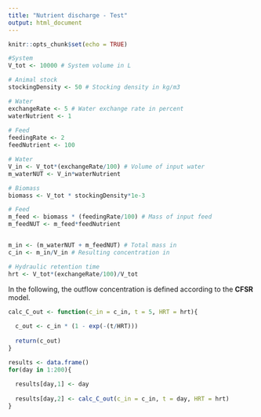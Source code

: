 ```yaml
---
title: "Nutrient discharge - Test"
output: html_document
---
```


```r
knitr::opts_chunk$set(echo = TRUE)
```




```r
#System
V_tot <- 10000 # System volume in L

# Animal stock
stockingDensity <- 50 # Stocking density in kg/m3

# Water
exchangeRate <- 5 # Water exchange rate in percent
waterNutrient <- 1
  
# Feed
feedingRate <- 2
feedNutrient <- 100
```



```r
# Water
V_in <- V_tot*(exchangeRate/100) # Volume of input water
m_waterNUT <- V_in*waterNutrient

# Biomass
biomass <- V_tot * stockingDensity*1e-3

# Feed
m_feed <- biomass * (feedingRate/100) # Mass of input feed
m_feedNUT <- m_feed*feedNutrient


m_in <- (m_waterNUT + m_feedNUT) # Total mass in
c_in <- m_in/V_in # Resulting concentration in

# Hydraulic retention time
hrt <- V_tot*(exchangeRate/100)/V_tot
```



In the following, the outflow concentration is defined according to the **CFSR** model.

```r

calc_C_out <- function(c_in = c_in, t = 5, HRT = hrt){
  
  c_out <- c_in * (1 - exp(-(t/HRT)))
  
  return(c_out)
}
```



```r
results <- data.frame()
for(day in 1:200){
  
  results[day,1] <- day
  
  results[day,2] <- calc_C_out(c_in = c_in, t = day, HRT = hrt)
}
```

